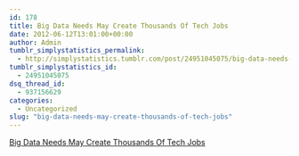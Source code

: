 ```yaml
---
id: 178
title: Big Data Needs May Create Thousands Of Tech Jobs
date: 2012-06-12T13:01:00+00:00
author: Admin
tumblr_simplystatistics_permalink:
  - http://simplystatistics.tumblr.com/post/24951045075/big-data-needs-may-create-thousands-of-tech-jobs
tumblr_simplystatistics_id:
  - 24951045075
dsq_thread_id:
  - 937156629
categories:
  - Uncategorized
slug: "big-data-needs-may-create-thousands-of-tech-jobs"
---
```

[Big Data Needs May Create Thousands Of Tech Jobs](http://www.npr.org/2012/06/07/154485152/big-data-may-create-thousands-of-industry-jobs)
